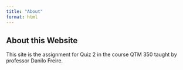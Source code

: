 ```yaml
---
title: "About"
format: html
---
```


## About this Website

This site is the assignment for Quiz 2 in the course QTM 350 taught by professor Danilo Freire.
